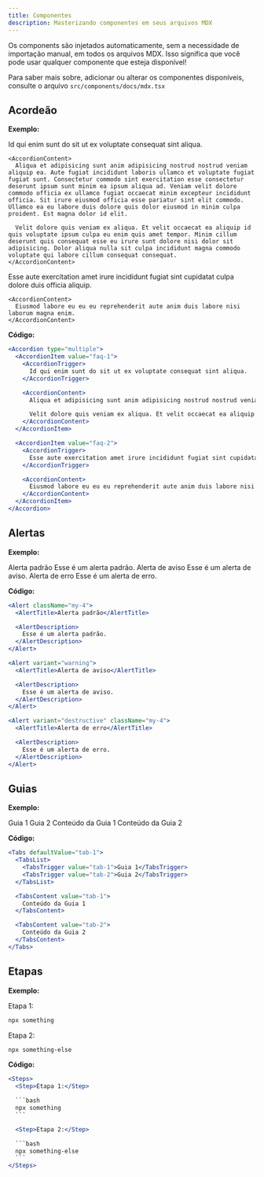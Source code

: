 ```yaml
---
title: Componentes
description: Masterizando componentes em seus arquivos MDX
---
```


Os components são injetados automaticamente, sem a necessidade de importação manual, em todos os arquivos MDX.
Isso significa que você pode usar qualquer componente que esteja disponível!

Para saber mais sobre, adicionar ou alterar os componentes disponíveis, consulte o arquivo `src/components/docs/mdx.tsx`

## Acordeão

**Exemplo:**

<Accordion type="multiple">
  <AccordionItem value="faq-1">
    <AccordionTrigger>
      Id qui enim sunt do sit ut ex voluptate consequat sint aliqua.
    </AccordionTrigger>

    <AccordionContent>
      Aliqua et adipisicing sunt anim adipisicing nostrud nostrud veniam aliquip ea. Aute fugiat incididunt laboris ullamco et voluptate fugiat fugiat sunt. Consectetur commodo sint exercitation esse consectetur deserunt ipsum sunt minim ea ipsum aliqua ad. Veniam velit dolore commodo officia ex ullamco fugiat occaecat minim excepteur incididunt officia. Sit irure eiusmod officia esse pariatur sint elit commodo. Ullamco ea eu labore duis dolore quis dolor eiusmod in minim culpa proident. Est magna dolor id elit.

      Velit dolore quis veniam ex aliqua. Et velit occaecat ea aliquip id quis voluptate ipsum culpa eu enim quis amet tempor. Minim cillum deserunt quis consequat esse eu irure sunt dolore nisi dolor sit adipisicing. Dolor aliqua nulla sit culpa incididunt magna commodo voluptate qui labore cillum consequat consequat.
    </AccordionContent>
  </AccordionItem>

  <AccordionItem value="faq-2">
    <AccordionTrigger>
      Esse aute exercitation amet irure incididunt fugiat sint cupidatat culpa dolore duis officia aliquip.
    </AccordionTrigger>

    <AccordionContent>
      Eiusmod labore eu eu eu reprehenderit aute anim duis labore nisi laborum magna enim.
    </AccordionContent>
  </AccordionItem>
</Accordion>

**Código:**

```jsx
<Accordion type="multiple">
  <AccordionItem value="faq-1">
    <AccordionTrigger>
      Id qui enim sunt do sit ut ex voluptate consequat sint aliqua.
    </AccordionTrigger>

    <AccordionContent>
      Aliqua et adipisicing sunt anim adipisicing nostrud nostrud veniam aliquip ea. Aute fugiat incididunt laboris ullamco et voluptate fugiat fugiat sunt. Consectetur commodo sint exercitation esse consectetur deserunt ipsum sunt minim ea ipsum aliqua ad. Veniam velit dolore commodo officia ex ullamco fugiat occaecat minim excepteur incididunt officia. Sit irure eiusmod officia esse pariatur sint elit commodo. Ullamco ea eu labore duis dolore quis dolor eiusmod in minim culpa proident. Est magna dolor id elit.

      Velit dolore quis veniam ex aliqua. Et velit occaecat ea aliquip id quis voluptate ipsum culpa eu enim quis amet tempor. Minim cillum deserunt quis consequat esse eu irure sunt dolore nisi dolor sit adipisicing. Dolor aliqua nulla sit culpa incididunt magna commodo voluptate qui labore cillum consequat consequat.
    </AccordionContent>
  </AccordionItem>

  <AccordionItem value="faq-2">
    <AccordionTrigger>
      Esse aute exercitation amet irure incididunt fugiat sint cupidatat culpa dolore duis officia aliquip.
    </AccordionTrigger>

    <AccordionContent>
      Eiusmod labore eu eu eu reprehenderit aute anim duis labore nisi laborum magna enim.
    </AccordionContent>
  </AccordionItem>
</Accordion>
```

## Alertas

**Exemplo:**

<Alert className="my-4">
  <AlertTitle>Alerta padrão</AlertTitle>

  <AlertDescription>
    Esse é um alerta padrão.
  </AlertDescription>
</Alert>

<Alert variant="warning">
  <AlertTitle>Alerta de aviso</AlertTitle>

  <AlertDescription>
    Esse é um alerta de aviso.
  </AlertDescription>
</Alert>

<Alert variant="destructive" className="my-4">
  <AlertTitle>Alerta de erro</AlertTitle>

  <AlertDescription>
    Esse é um alerta de erro.
  </AlertDescription>
</Alert>

**Código:**

```jsx
<Alert className="my-4">
  <AlertTitle>Alerta padrão</AlertTitle>

  <AlertDescription>
    Esse é um alerta padrão.
  </AlertDescription>
</Alert>

<Alert variant="warning">
  <AlertTitle>Alerta de aviso</AlertTitle>

  <AlertDescription>
    Esse é um alerta de aviso.
  </AlertDescription>
</Alert>

<Alert variant="destructive" className="my-4">
  <AlertTitle>Alerta de erro</AlertTitle>

  <AlertDescription>
    Esse é um alerta de erro.
  </AlertDescription>
</Alert>
```

## Guias

**Exemplo:**

<Tabs defaultValue="tab-1">
  <TabsList>
    <TabsTrigger value="tab-1">Guia 1</TabsTrigger>
    <TabsTrigger value="tab-2">Guia 2</TabsTrigger>
  </TabsList>

  <TabsContent value="tab-1">
    Conteúdo da Guia 1
  </TabsContent>

  <TabsContent value="tab-2">
    Conteúdo da Guia 2
  </TabsContent>
</Tabs>

**Código:**

```jsx
<Tabs defaultValue="tab-1">
  <TabsList>
    <TabsTrigger value="tab-1">Guia 1</TabsTrigger>
    <TabsTrigger value="tab-2">Guia 2</TabsTrigger>
  </TabsList>

  <TabsContent value="tab-1">
    Conteúdo da Guia 1
  </TabsContent>

  <TabsContent value="tab-2">
    Conteúdo da Guia 2
  </TabsContent>
</Tabs>
```

## Etapas

**Exemplo:**

<Steps>
  <Step>Etapa 1:</Step>

  ```bash
  npx something
  ```

  <Step>Etapa 2:</Step>

  ```bash
  npx something-else
  ```
</Steps>

**Código:**

````jsx
<Steps>
  <Step>Etapa 1:</Step>

  ```bash
  npx something
  ```

  <Step>Etapa 2:</Step>

  ```bash
  npx something-else
  ```
</Steps>
````
